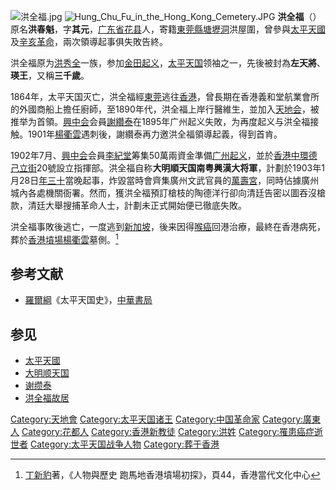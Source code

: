 [[File:洪全福.jpg|thumb]]
[[File:Hung_Chu_Fu_in_the_Hong_Kong_Cemetery.JPG|thumb]]
'''洪全福'''（{{bd|1835年||1904年||catIdx=H}}）原名'''洪春魁'''，字'''其元'''，[[广东省|广东省]][[花县|花县]]人，寄籍[[東莞縣|東莞縣]][[鳳崗鎮|塘壢洞]]洪屋圍，曾參與[[太平天國|太平天國]]及[[辛亥革命|辛亥革命]]，兩次領導起事俱失敗告終。

洪全福原为[[洪秀全|洪秀全]]一族，参加[[金田起义|金田起义]]，[[太平天国|太平天国]]领袖之一，先後被封為'''左天將'''、'''瑛王'''，又稱'''三千歲'''。

1864年，太平天国灭亡，洪全福經[[東莞|東莞]]逃往[[香港|香港]]，曾長期在香港義和堂航業會所的外國商船上擔任廚師，至1890年代，洪全福上岸行醫維生，並加入[[天地会|天地会]]，被推举为首領。[[興中会|興中会]]会員[[謝纘泰|謝纘泰]]在1895年广州起义失敗，为再度起义与洪全福接触。1901年[[楊衢雲|楊衢雲]]遇刺後，謝纘泰再力邀洪全福領導起義，得到首肯。

1902年7月、[[興中会|興中会]]会員[[李紀堂|李紀堂]]筹集50萬兩資金準備[[广州起义|广州起义]]，並於[[香港|香港]][[中環|中環]][[德己立街|德己立街]]20號設立指揮部。洪全福自称'''大明順天国南粤興漢大将軍'''，計劃於1903年1月28日[[年三十|年三十]]當晚起事，炸毀當時會齊集廣州文武官員的[[萬壽宮|萬壽宮]]，同時佔據廣州城內各處機關衙署。然而，獲洪全福預訂槍枝的陶德洋行卻向清廷告密以圖吞沒槍款，清廷大舉搜捕革命人士，計劃未正式開始便已徹底失敗。

洪全福事敗後逃亡，一度逃到[[新加坡|新加坡]]，後来因得[[喉癌|喉癌]]回港治療，最終在香港病死，葬於[[香港墳場|香港墳場]][[楊衢雲|楊衢雲]]墓側。<ref>[[丁新豹|丁新豹]]著，《人物與歷史 跑馬地香港墳場初探》，頁44，香港當代文化中心</ref>

{{文庫|大明順天國南粵興漢大將軍檄文}}{{文庫|大明順天國南粵興漢大將軍告示}}

==参考文献== 
{{reflist}}
*[[羅爾綱|羅爾綱]]《太平天国史》，[[中華書局|中華書局]] 

== 参见 ==

* [[太平天國|太平天國]]
* [[大明顺天国|大明顺天国]]
* [[謝纘泰|谢缵泰]]
* [[洪全福故居|洪全福故居]]
{{太平天国|nocat}}
{{DEFAULTSORT:Hong洪}}
[[Category:天地會|Category:天地會]]
[[Category:太平天国诸王|Category:太平天国诸王]]
[[Category:中国革命家|Category:中国革命家]]
[[Category:廣東人|Category:廣東人]]
[[Category:花都人|Category:花都人]]
[[Category:香港新教徒|Category:香港新教徒]]
[[Category:洪姓|Category:洪姓]]
[[Category:罹患癌症逝世者|Category:罹患癌症逝世者]]
[[Category:太平天国战争人物|Category:太平天国战争人物]]
[[Category:葬于香港|Category:葬于香港]]